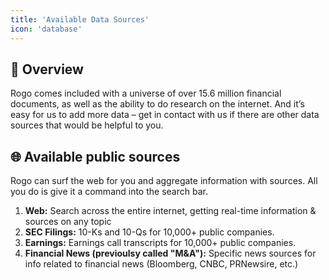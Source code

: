 ```yaml
---
title: 'Available Data Sources'
icon: 'database'
---
```


## 🤖 Overview
Rogo comes included with a universe of over 15.6 million financial documents, as well as the ability to do research on the internet. And it’s easy for us to add more data – get in contact with us if there are other data sources that would be helpful to you.

## 🌐 Available public sources
Rogo can surf the web for you and aggregate information with sources. All you do is give it a command into the search bar.

1. **Web:** Search across the entire internet, getting real-time information & sources on any topic
2. **SEC Filings:** 10-Ks and 10-Qs for 10,000+ public companies.
3. **Earnings:** Earnings call transcripts for 10,000+ public companies.
4. **Financial News (previoulsy called "M&A"):** Specific news sources for info related to financial news (Bloomberg, CNBC, PRNewsire, etc.)
